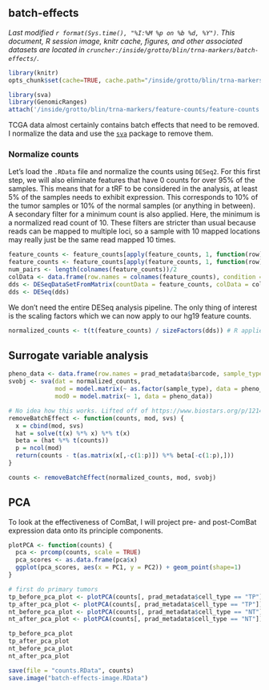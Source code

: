 ## batch-effects
_Last modified `r format(Sys.time(), "%I:%M %p on %b %d, %Y")`. This document, R session image, knitr cache, figures, and other associated datasets are located in `cruncher:/inside/grotto/blin/trna-markers/batch-effects/`._

```r
library(knitr)
opts_chunk$set(cache=TRUE, cache.path="/inside/grotto/blin/trna-markers/batch-effects/cache/", eval=TRUE, echo=TRUE, warning=FALSE, results=FALSE, message=FALSE, autodep=TRUE, dev="png", dpi=300)
```

```r
library(sva)
library(GenomicRanges)
attach('/inside/grotto/blin/trna-markers/feature-counts/feature-counts.RData')
```

TCGA data almost certainly contains batch effects that need to be removed. I normalize the data and use the [`sva`](http://www.bioconductor.org/packages/release/bioc/html/sva.html) package to remove them.

### Normalize counts
Let's load the `.RData` file and normalize the counts using `DESeq2`. For this first step, we will also eliminate features that have 0 counts for over 95% of the samples. This means that for a tRF to be considered in the analysis, at least 5% of the samples needs to exhibit expression. This corresponds to 10% of the tumor samples or 10% of the normal samples (or anything in between). A secondary filter for a minimum count is also applied. Here, the minimum is a normalized read count of 10. These filters are stricter than usual because reads can be mapped to multiple loci, so a sample with 10 mapped locations may really just be the same read mapped 10 times.

```r
feature_counts <- feature_counts[apply(feature_counts, 1, function(row) length(which(row > 0)) > 5), ]
feature_counts <- feature_counts[apply(feature_counts, 1, function(row) sum(row) > 10), ]
num_pairs <- length(colnames(feature_counts))/2
colData <- data.frame(row.names = colnames(feature_counts), condition = c(rep("tp", num_pairs), rep("nt", num_pairs)), type = "single-read")
dds <- DESeqDataSetFromMatrix(countData = feature_counts, colData = colData, design = ~ condition)
dds <- DESeq(dds)
```

We don't need the entire DESeq analysis pipeline. The only thing of interest is the scaling factors which we can now apply to our hg19 feature counts.

```r
normalized_counts <- t(t(feature_counts) / sizeFactors(dds)) # R applies vectors on columns (genes), we want R to apply them on rows (samples) for size factors
```

## Surrogate variable analysis
```r
pheno_data <- data.frame(row.names = prad_metadata$barcode, sample_type = prad_metadata$sample_type)
svobj <- sva(dat = normalized_counts,
             mod = model.matrix(~ as.factor(sample_type), data = pheno_data),
             mod0 = model.matrix(~ 1, data = pheno_data))
```

```r
# No idea how this works. Lifted off of https://www.biostars.org/p/121489/
removeBatchEffect <- function(counts, mod, svs) {
  x = cbind(mod, svs)
  hat = solve(t(x) %*% x) %*% t(x)
  beta = (hat %*% t(counts))
  p = ncol(mod)
  return(counts - t(as.matrix(x[,-c(1:p)]) %*% beta[-c(1:p),]))
}
```

```r
counts <- removeBatchEffect(normalized_counts, mod, svobj)
```

## PCA
To look at the effectiveness of ComBat, I will project pre- and post-ComBat expression data onto its principle components.

```r
plotPCA <- function(counts) {
  pca <- prcomp(counts, scale = TRUE)
  pca_scores <- as.data.frame(pca$x)
  ggplot(pca_scores, aes(x = PC1, y = PC2)) + geom_point(shape=1)
}
```

```r
# first do primary tumors
tp_before_pca_plot <- plotPCA(counts[, prad_metadata$cell_type == "TP"])
tp_after_pca_plot <- plotPCA(counts[, prad_metadata$cell_type == "TP"])
nt_before_pca_plot <- plotPCA(counts[, prad_metadata$cell_type == "NT"])
nt_after_pca_plot <- plotPCA(counts[, prad_metadata$cell_type == "NT"])
```

```r
tp_before_pca_plot
tp_after_pca_plot
nt_before_pca_plot
nt_after_pca_plot
```

```r
save(file = "counts.RData", counts)
save.image("batch-effects-image.RData")
```

